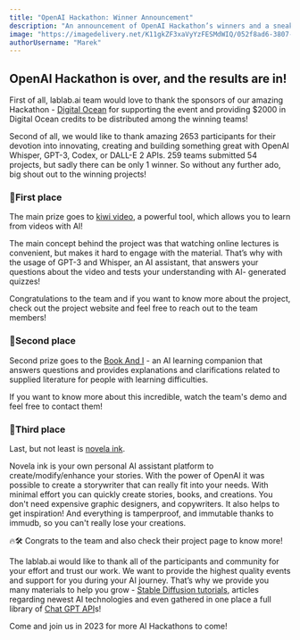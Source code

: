 ```yaml
---
title: "OpenAI Hackathon: Winner Announcement"
description: "An announcement of OpenAI Hackathon’s winners and a sneak peek into the winning projects"
image: "https://imagedelivery.net/K11gkZF3xaVyYzFESMdWIQ/052f8ad6-3807-4b15-e048-0a193c998c00/full"
authorUsername: "Marek"
---
```


## OpenAI Hackathon is over, and the results are in!

First of all, lablab.ai team would love to thank the sponsors of our amazing Hackathon - [Digital Ocean](https://www.digitalocean.com/) for supporting the event and providing $2000 in Digital Ocean credits to be distributed among the winning teams!

Second of all, we would like to thank amazing 2653 participants for their devotion into innovating, creating and building something great with OpenAI Whisper, GPT-3, Codex, or DALL-E 2 APIs. 259 teams submitted 54 projects, but sadly there can be only 1 winner. So without any further ado, big shout out to the winning projects!


### 🥇First place

The main prize goes to [kiwi video](https://lablab.ai/event/openai-whisper-gpt3-codex-dalle2-hackathon/slates/kiwi-video), a powerful tool, which allows you to learn from videos with AI! 

The main concept behind the project was that watching online lectures is convenient, but makes it hard to engage with the material. That’s why with the usage of GPT-3 and Whisper, an AI assistant, that answers your questions about the video and tests your understanding with AI- generated quizzes!

Congratulations to the team and if you want to know more about the project, check out the project website and feel free to reach out to the team members!


### 🥈Second place

Second prize goes to the [Book And I](https://lablab.ai/event/openai-whisper-gpt3-codex-dalle2-hackathon/book-ai/book-and-i) - an AI learning companion that answers questions and provides explanations and clarifications related to supplied literature for people with learning difficulties.

If you want to know more about this incredible, watch the team's demo and feel free to contact them! 


### 🥉Third place

Last, but not least is [novela ink](https://lablab.ai/event/openai-whisper-gpt3-codex-dalle2-hackathon/approxteam/novela-ink).

Novela ink is your own personal AI assistant platform to create/modify/enhance your stories. With the power of OpenAI it was possible to create a storywriter that can really fit into your needs. With minimal effort you can quickly create stories, books, and creations. You don't need expensive graphic designers, and copywriters. It also helps to get inspiration! And everything is tamperproof, and immutable thanks to immudb, so you can't really lose your creations. 

🔥🛠️ Congrats to the team and also check their project page to know more!

The lablab.ai would like to thank all of the participants and community for your effort and trust our work. We want to provide the highest quality events and support for you during your AI journey. That’s why we provide you many materials to help you grow - [Stable Diffusion tutorials](https://lablab.ai/tech/stable-diffusion), articles regarding newest AI technologies and even gathered in one place a full library of [Chat GPT API](https://lablab.ai/tech/openai/chatgpt)s!

Come and join us in 2023 for more AI Hackathons to come!
